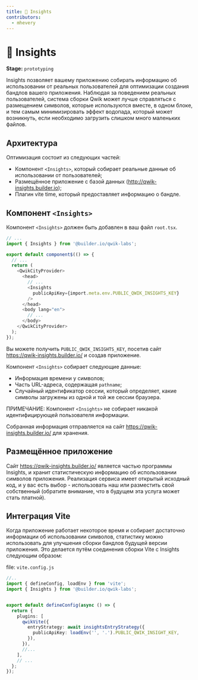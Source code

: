 ```yaml
---
title: 🧪 Insights
contributors:
  - mhevery
---
```


# 🧪 Insights

**Stage:** `prototyping`

Insights позволяет вашему приложению собирать информацию об использовании от реальных пользователей для оптимизации создания бандлов вашего приложения. Наблюдая за поведением реальных пользователей, система сборки Qwik может лучше справляться с размещением символов, которые используются вместе, в одном блоке, и тем самым минимизировать эффект водопада, который может возникнуть, если необходимо загрузить слишком много маленьких файлов.

## Архитектура

Оптимизация состоит из следующих частей:

- Компонент `<Insights>`, который собирает реальные данные об использовании от пользователей;
- Размещённое приложение с базой данных (http://qwik-insights.builder.io);
- Плагин vite time, который предоставляет информацию о бандле.

## Компонент `<Insights>`

Компонент `<Insights>` должен быть добавлен в ваш файл `root.tsx`.

```typescript
// ...
import { Insights } from '@builder.io/qwik-labs';

export default component$(() => {
  // ...
  return (
    <QwikCityProvider>
      <head>
        // ...
        <Insights
          publicApiKey={import.meta.env.PUBLIC_QWIK_INSIGHTS_KEY}
        />
      </head>
      <body lang="en">
        // ...
      </body>
    </QwikCityProvider>
  );
});
```

Вы можете получить `PUBLIC_QWIK_INSIGHTS_KEY`, посетив сайт https://qwik-insights.builder.io/ и создав приложение.

Компонент `<Insights>` собирает следующие данные:

- Информация времени у символов;
- Часть URL-адреса, содержащая `pathname`;
- Случайный идентификатор сессии, который определяет, какие символы загружены из одной и той же сессии браузера.

ПРИМЕЧАНИЕ: Компонент `<Insights>` не собирает никакой идентифицирующей пользователя информации.

Собранная информация отправляется на сайт https://qwik-insights.builder.io/ для хранения.

## Размещённое приложение

Сайт https://qwik-insights.builder.io/ является частью программы Insights, и хранит статистическую информацию об использовании символов приложения. Реализация сервиса имеет открытый исходный код, и у вас есть выбор - использовать наш или разместить свой собственный (обратите внимание, что в будущем эта услуга может стать платной).

## Интеграция Vite

Когда приложение работает некоторое время и собирает достаточно информации об использовании символов, статистику можно использовать для улучшения сборки бандлов будущей версии приложения. Это делается путём соединения сборки Vite с Insights следующим образом:

file: `vite.config.js`
```typescript
//..
import { defineConfig, loadEnv } from 'vite';
import { Insights } from '@builder.io/qwik-labs';


export default defineConfig(async () => {
  return {
    plugins: [
      qwikVite({
        entryStrategy: await insightsEntryStrategy({
          publicApiKey: loadEnv('', '.').PUBLIC_QWIK_INSIGHT_KEY,
        }),
      }),
      //...
    ],
    // ...
  };
});
```
